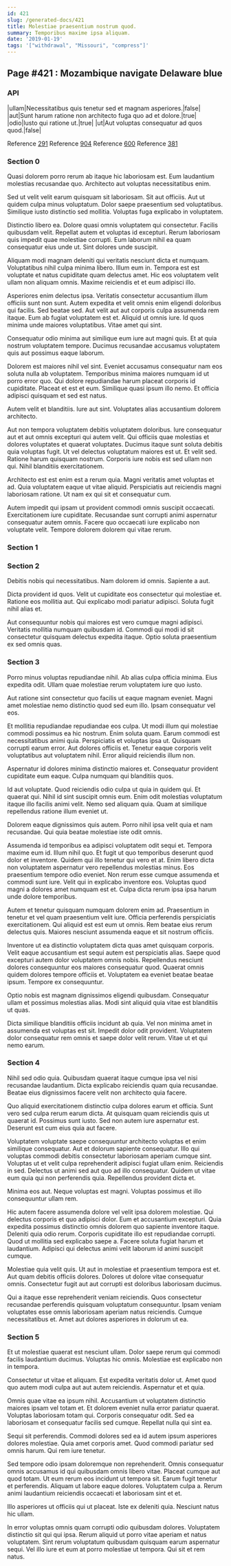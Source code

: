 ```yaml
---
id: 421
slug: /generated-docs/421
title: Molestiae praesentium nostrum quod.
summary: Temporibus maxime ipsa aliquam.
date: '2019-01-19'
tags: '["withdrawal", "Missouri", "compress"]'
---
```

## Page #421 : Mozambique navigate Delaware blue

### API

|ullam|Necessitatibus quis tenetur sed et magnam asperiores.|false|
|aut|Sunt harum ratione non architecto fuga quo ad et dolore.|true|
|odio|Iusto qui ratione ut.|true|
|ut|Aut voluptas consequatur ad quos quod.|false|

Reference [291](/generated-docs/291)
Reference [904](/generated-docs/904)
Reference [600](/generated-docs/600)
Reference [381](/generated-docs/381)


### Section 0
Quasi dolorem porro rerum ab itaque hic laboriosam est. Eum laudantium molestias recusandae quo. Architecto aut voluptas necessitatibus enim.
 Sed ut velit velit earum quisquam sit laboriosam. Sit aut officiis. Aut ut quidem culpa minus voluptatum. Dolor saepe praesentium sed voluptatibus. Similique iusto distinctio sed mollitia. Voluptas fuga explicabo in voluptatem.
 Distinctio libero ea. Dolore quasi omnis voluptatem qui consectetur. Facilis quibusdam velit. Repellat autem et voluptas id excepturi.
Rerum laboriosam quis impedit quae molestiae corrupti. Eum laborum nihil ea quam consequatur eius unde ut. Sint dolores unde suscipit.
 Aliquam modi magnam deleniti qui veritatis nesciunt dicta et numquam. Voluptatibus nihil culpa minima libero. Illum eum in. Tempora est est voluptate et natus cupiditate quam delectus amet. Hic eos voluptatem velit ullam non aliquam omnis. Maxime reiciendis et et eum adipisci illo.
 Asperiores enim delectus ipsa. Veritatis consectetur accusantium illum officiis sunt non sunt. Autem expedita et velit omnis enim eligendi doloribus qui facilis. Sed beatae sed. Aut velit aut aut corporis culpa assumenda rem itaque.
Eum ab fugiat voluptatem est et. Aliquid ut omnis iure. Id quos minima unde maiores voluptatibus. Vitae amet qui sint.
 Consequatur odio minima aut similique eum iure aut magni quis. Et at quia nostrum voluptatem tempore. Ducimus recusandae accusamus voluptatem quis aut possimus eaque laborum.
 Dolorem est maiores nihil vel sint. Eveniet accusamus consequatur nam eos soluta nulla ab voluptatem. Temporibus minima maiores numquam id ut porro error quo. Qui dolore repudiandae harum placeat corporis id cupiditate.
Placeat et est et eum. Similique quasi ipsum illo nemo. Et officia adipisci quisquam et sed est natus.
 Autem velit et blanditiis. Iure aut sint. Voluptates alias accusantium dolorem architecto.
 Aut non tempora voluptatem debitis voluptatem doloribus. Iure consequatur aut et aut omnis excepturi qui autem velit. Qui officiis quae molestias et dolores voluptates et quaerat voluptates. Ducimus itaque sunt soluta debitis quia voluptas fugit. Ut vel delectus voluptatum maiores est ut. Et velit sed.
Ratione harum quisquam nostrum. Corporis iure nobis est sed ullam non qui. Nihil blanditiis exercitationem.
 Architecto est est enim est a rerum quia. Magni veritatis amet voluptas et ad. Quia voluptatem eaque ut vitae aliquid. Perspiciatis aut reiciendis magni laboriosam ratione. Ut nam ex qui sit et consequatur cum.
 Autem impedit qui ipsam ut provident commodi omnis suscipit occaecati. Exercitationem iure cupiditate. Recusandae sunt corrupti animi aspernatur consequatur autem omnis. Facere quo occaecati iure explicabo non voluptate velit. Tempore dolorem dolorem qui vitae rerum.
### Section 1

### Section 2
Debitis nobis qui necessitatibus. Nam dolorem id omnis. Sapiente a aut.
 Dicta provident id quos. Velit ut cupiditate eos consectetur qui molestiae et. Ratione eos mollitia aut. Qui explicabo modi pariatur adipisci. Soluta fugit nihil alias et.
 Aut consequuntur nobis qui maiores est vero cumque magni adipisci. Veritatis mollitia numquam quibusdam id. Commodi qui modi id sit consectetur quisquam delectus expedita itaque. Optio soluta praesentium ex sed omnis quas.
### Section 3
Porro minus voluptas repudiandae nihil. Ab alias culpa officia minima. Eius expedita odit. Ullam quae molestiae rerum voluptatem iure quo iusto.
 Aut ratione sint consectetur quo facilis ut eaque magnam eveniet. Magni amet molestiae nemo distinctio quod sed eum illo. Ipsam consequatur vel eos.
 Et mollitia repudiandae repudiandae eos culpa. Ut modi illum qui molestiae commodi possimus ea hic nostrum. Enim soluta quam. Earum commodi est necessitatibus animi quia.
Perspiciatis et voluptas ipsa ut. Quisquam corrupti earum error. Aut dolores officiis et. Tenetur eaque corporis velit voluptatibus aut voluptatem nihil. Error aliquid reiciendis illum non.
 Aspernatur id dolores minima distinctio maiores et. Consequatur provident cupiditate eum eaque. Culpa numquam qui blanditiis quos.
 Id aut voluptate. Quod reiciendis odio culpa ut quia in quidem qui. Et quaerat qui.
Nihil id sint suscipit omnis eum. Enim odit molestias voluptatum itaque illo facilis animi velit. Nemo sed aliquam quia. Quam at similique repellendus ratione illum eveniet ut.
 Dolorem eaque dignissimos quis autem. Porro nihil ipsa velit quia et nam recusandae. Qui quia beatae molestiae iste odit omnis.
 Assumenda id temporibus ea adipisci voluptatem odit sequi et. Tempora maxime eum id. Illum nihil quo. Et fugit ut quo temporibus deserunt quod dolor et inventore. Quidem qui illo tenetur qui vero et at.
Enim libero dicta non voluptatem aspernatur vero repellendus molestias minus. Eos praesentium tempore odio eveniet. Non rerum esse cumque assumenda et commodi sunt iure. Velit qui in explicabo inventore eos. Voluptas quod magni a dolores amet numquam est et. Culpa dicta rerum ipsa ipsa harum unde dolore temporibus.
 Autem et tenetur quisquam numquam dolorem enim ad. Praesentium in tenetur et vel quam praesentium velit iure. Officia perferendis perspiciatis exercitationem. Qui aliquid est est eum ut omnis. Rem beatae eius rerum delectus quis. Maiores nesciunt assumenda eaque et sit nostrum officiis.
 Inventore ut ea distinctio voluptatem dicta quas amet quisquam corporis. Velit eaque accusantium est sequi autem est perspiciatis alias. Saepe quod excepturi autem dolor voluptatem omnis nobis.
Repellendus nesciunt dolores consequuntur eos maiores consequatur quod. Quaerat omnis quidem dolores tempore officiis et. Voluptatem ea eveniet beatae beatae ipsum. Tempore ex consequuntur.
 Optio nobis est magnam dignissimos eligendi quibusdam. Consequatur ullam et possimus molestias alias. Modi sint aliquid quia vitae est blanditiis ut quas.
 Dicta similique blanditiis officiis incidunt ab quia. Vel non minima amet in assumenda est voluptas est sit. Impedit dolor odit provident. Voluptatem dolor consequatur rem omnis et saepe dolor velit rerum. Vitae ut et qui nemo earum.
### Section 4
Nihil sed odio quia. Quibusdam quaerat itaque cumque ipsa vel nisi recusandae laudantium. Dicta explicabo reiciendis quam quia recusandae. Beatae eius dignissimos facere velit non architecto quia facere.
 Quo aliquid exercitationem distinctio culpa dolores earum et officia. Sunt vero sed culpa rerum earum dicta. At quisquam quam reiciendis quis ut quaerat id. Possimus sunt iusto. Sed non autem iure aspernatur est. Deserunt est cum eius quia aut facere.
 Voluptatem voluptate saepe consequuntur architecto voluptas et enim similique consequatur. Aut et dolorum sapiente consequatur. Illo qui voluptas commodi debitis consectetur laboriosam aperiam cumque sint.
Voluptas ut et velit culpa reprehenderit adipisci fugiat ullam enim. Reiciendis in sed. Delectus ut animi sed aut quo ad illo consequatur. Quidem ut vitae eum quia qui non perferendis quia. Repellendus provident dicta et.
 Minima eos aut. Neque voluptas est magni. Voluptas possimus et illo consequuntur ullam rem.
 Hic autem facere assumenda dolore vel velit ipsa dolorem molestiae. Qui delectus corporis et quo adipisci dolor. Eum et accusantium excepturi. Quia expedita possimus distinctio omnis dolorem quo sapiente inventore itaque. Deleniti quia odio rerum.
Corporis cupiditate illo est repudiandae corrupti. Quod ut mollitia sed explicabo saepe a. Facere soluta fugiat harum et laudantium. Adipisci qui delectus animi velit laborum id animi suscipit cumque.
 Molestiae quia velit quis. Ut aut in molestiae et praesentium tempora est et. Aut quam debitis officiis dolores. Dolores ut dolore vitae consequatur omnis. Consectetur fugit aut aut corrupti est doloribus laboriosam ducimus.
 Qui a itaque esse reprehenderit veniam reiciendis. Quos consectetur recusandae perferendis quisquam voluptatum consequuntur. Ipsam veniam voluptates esse omnis laboriosam aperiam natus reiciendis. Cumque necessitatibus et. Amet aut dolores asperiores in dolorum ut ea.
### Section 5
Et ut molestiae quaerat est nesciunt ullam. Dolor saepe rerum qui commodi facilis laudantium ducimus. Voluptas hic omnis. Molestiae est explicabo non in tempora.
 Consectetur ut vitae et aliquam. Est expedita veritatis dolor ut. Amet quod quo autem modi culpa aut aut autem reiciendis. Aspernatur et et quia.
 Omnis quae vitae ea ipsum nihil. Accusantium ut voluptatem distinctio maiores ipsam vel totam et. Et dolorem eveniet nulla error pariatur quaerat.
Voluptas laboriosam totam qui. Corporis consequatur odit. Sed ea laboriosam et consequatur facilis sed cumque. Repellat nulla qui sint ea.
 Sequi sit perferendis. Commodi dolores sed ea id autem ipsum asperiores dolores molestiae. Quia amet corporis amet. Quod commodi pariatur sed omnis harum. Qui rem iure tenetur.
 Sed tempore odio ipsam doloremque non reprehenderit. Omnis consequatur omnis accusamus id qui quibusdam omnis libero vitae. Placeat cumque aut quod totam. Ut eum rerum eos incidunt ut tempora sit.
Earum fugit tenetur et perferendis. Aliquam ut labore eaque dolores. Voluptatem culpa a. Rerum animi laudantium reiciendis occaecati et laboriosam sint et et.
 Illo asperiores ut officiis qui ut placeat. Iste ex deleniti quia. Nesciunt natus hic ullam.
 In error voluptas omnis quam corrupti odio quibusdam dolores. Voluptatem distinctio sit qui qui ipsa. Rerum aliquid ut porro vitae aperiam et natus voluptatem. Sint rerum voluptatum quibusdam quisquam earum aspernatur sequi. Vel illo iure et eum at porro molestiae ut tempora. Qui sit et rem natus.

